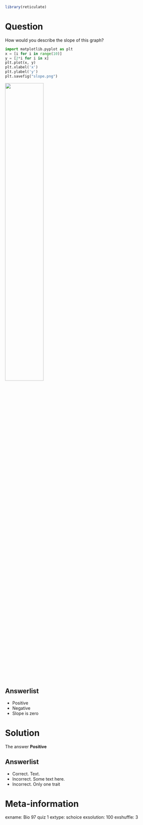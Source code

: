 ```r
library(reticulate)
```

Question
========

How would you describe the slope of this graph?
\nopagebreak

```python
import matplotlib.pyplot as plt
x = [i for i in range(10)]
y = [2*i for i in x]
plt.plot(x, y)
plt.xlabel('x')
plt.ylabel('y')
plt.savefig("slope.png")
```

![](slope.png){ width=50% }

Answerlist
----------

* Positive
* Negative
* Slope is zero

Solution
========
The answer **Positive**

Answerlist
----------
* Correct. Text.
* Incorrect. Some text here.
* Incorrect. Only one trait

Meta-information
================
exname: Bio 97 quiz 1
extype: schoice
exsolution: 100
exshuffle: 3


